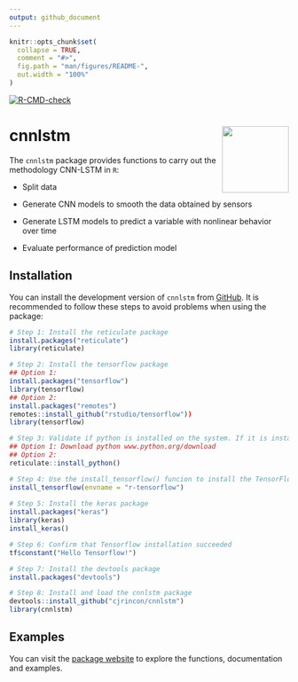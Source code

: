 ```yaml
---
output: github_document
---
```


<!-- README.md is generated from README.Rmd. Please edit that file -->

```r
knitr::opts_chunk$set(
  collapse = TRUE,
  comment = "#>",
  fig.path = "man/figures/README-",
  out.width = "100%"
)
```


<!-- badges: start -->
[![R-CMD-check](https://github.com/cjrincon/cnnlstm/actions/workflows/R-CMD-check.yaml/badge.svg)](https://github.com/cjrincon/cnnlstm/actions/workflows/R-CMD-check.yaml)
<!-- badges: end -->


# cnnlstm <img src="man/figures/logo_cnnlstm.png" align="right" alt="" width="120" />


The `cnnlstm` package provides functions to carry out the methodology CNN-LSTM in `R`:

- Split data

- Generate CNN models to smooth the data obtained by sensors

- Generate LSTM models to predict a variable with nonlinear behavior over time

- Evaluate performance of prediction model


## Installation

You can install the development version of `cnnlstm` from [GitHub](https://github.com/cjrincon/cnnlstm). It is recommended to follow these steps to avoid problems when using the package:


``` r
# Step 1: Install the reticulate package
install.packages("reticulate")
library(reticulate)

# Step 2: Install the tensorflow package
## Option 1:
install.packages("tensorflow")
library(tensorflow)
## Option 2:
install.packages("remotes")
remotes::install_github("rstudio/tensorflow"))
library(tensorflow)

# Step 3: Validate if python is installed on the system. If it is installed, continue to the next step. For the installation:
## Option 1: Download python www.python.org/download
## Option 2:
reticulate::install_python()

# Step 4: Use the install_tensorflow() funcion to install the TensorFlow module
install_tensorflow(envname = "r-tensorflow")
 
# Step 5: Install the keras package
install.packages("keras")
library(keras)
install_keras()

# Step 6: Confirm that Tensorflow installation succeeded
tf$constant("Hello Tensorflow!")

# Step 7: Install the devtools package
install.packages("devtools")

# Step 8: Install and load the cnnlstm package
devtools::install_github("cjrincon/cnnlstm")
library(cnnlstm)
```

## Examples

You can visit the [package website](https://cjrincon.github.io/cnnlstm/) to explore the functions, documentation and examples.


